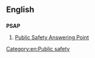 ==English==

==={{acronym-old|en}}===
'''PSAP'''

# [[w:Public-safety answering point|Public Safety Answering Point]]

[[Category:en:Public safety]]